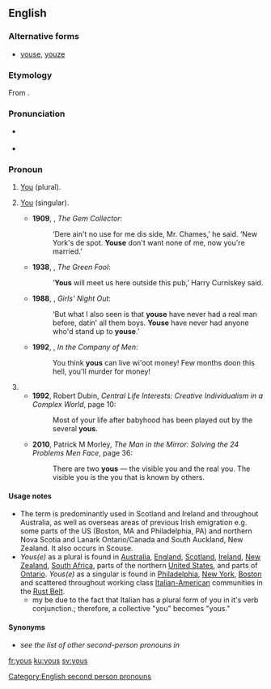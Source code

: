 ==English==

===Alternative forms===
* {{qualifier|pronoun}} [[youse]], [[youze]]

===Etymology===
From {{suffix|you|s|gloss2=''plural suffix''|lang=en}}.

===Pronunciation===
* {{a|UK}} {{IPA|/juːz/|/jəz/|lang=en}}
* {{rhymes|uːz|lang=en}}

===Pronoun===
{{en-pronoun}}

# {{context|dialectal|chiefly|AU|NZ|South Africa|New Jersey|Ireland|Scotland|lang=en}} [[you|You]] (plural). {{defdate|from 19th c.}}
# {{context|dialectal|lang=en}} [[you|You]] (singular).
#* '''1909''', {{w|PG Wodehouse}}, ''The Gem Collector'':
#*:‘Dere ain't no use for me dis side, Mr. Chames,’ he said. ‘New York's de spot. '''Youse''' don't want none of me, now you're married.’
#* '''1938''', {{w|Patrick Kavanagh}}, ''The Green Fool'':
#*:‘'''Yous''' will meet us here outside this pub,’ Harry Curniskey said. 
#* '''1988''', {{w|Kathy Lette}}, ''Girls' Night Out'':
#*:‘But what I also seen is that '''youse''' have never had a real man before, datin' all them boys. '''Youse''' have never had anyone who'd stand up to '''youse'''.’
#* '''1992''', {{w|Edward Bond}}, ''In the Company of Men'':
#*: You think '''yous''' can live wi'oot money! Few months doon this hell, you'll murder for money!
# {{plural of|you|lang=en}}
#* '''1992''', Robert Dubin, ''Central Life Interests: Creative Individualism in a Complex World'', page 10:
#*: Most of your life after babyhood has been played out by the several '''yous'''.
#* '''2010''', Patrick M Morley, ''The Man in the Mirror: Solving the 24 Problems Men Face'', page 36:
#*: There are two '''yous''' — the visible you and the real you. The visible you is the you that is known by others.

====Usage notes====
* The term is predominantly used in Scotland and Ireland and throughout Australia, as well as overseas areas of previous Irish emigration e.g. some parts of the US (Boston, MA and Philadelphia, PA) and northern Nova Scotia and Lanark Ontario/Canada and South Auckland, New Zealand. It also occurs in Scouse.
* ''Yous(e)'' as a plural is found in [[Australia]], [[England]], [[Scotland]], [[Ireland]], [[New Zealand]], [[South Africa]], parts of the northern [[United States]], and parts of [[Ontario]]. ''Yous(e)'' as a singular is found in [[Philadelphia]], [[New York]], [[Boston]] and scattered throughout working class [[Italian-American]] communities in the [[Rust Belt]].
**my be due to the fact that Italian has a plural form of you in it's verb conjunction.; therefore, a collective "you" becomes "yous."

====Synonyms====
* ''see the list of other second-person pronouns in'' '''{{m|en|you}}'''

[[Category:English second person pronouns]]

[[fr:yous]]
[[ku:yous]]
[[sv:yous]]